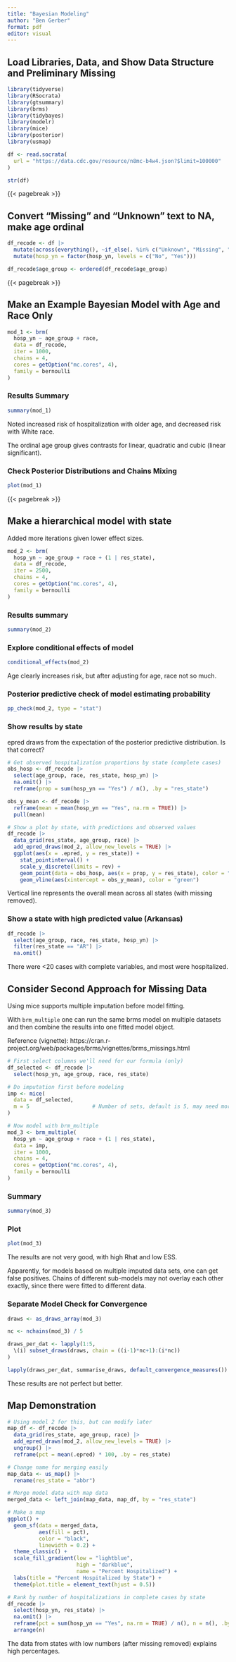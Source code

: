 ```yaml
---
title: "Bayesian Modeling"
author: "Ben Gerber"
format: pdf
editor: visual
---
```


## Load Libraries, Data, and Show Data Structure and Preliminary Missing

```r
library(tidyverse)
library(RSocrata)
library(gtsummary)
library(brms)
library(tidybayes)
library(modelr)
library(mice)
library(posterior)
library(usmap)

df <- read.socrata(
  url = "https://data.cdc.gov/resource/n8mc-b4w4.json?$limit=100000"
)

str(df)
```

{{< pagebreak >}}

## Convert "Missing" and "Unknown" text to NA, make age ordinal

```r
df_recode <- df |>
  mutate(across(everything(), ~if_else(. %in% c("Unknown", "Missing", "NA"), NA_character_, .))) |>
  mutate(hosp_yn = factor(hosp_yn, levels = c("No", "Yes")))

df_recode$age_group <- ordered(df_recode$age_group)
```

{{< pagebreak >}}

## Make an Example Bayesian Model with Age and Race Only

```r
mod_1 <- brm(
  hosp_yn ~ age_group + race,
  data = df_recode,
  iter = 1000,
  chains = 4,
  cores = getOption("mc.cores", 4),
  family = bernoulli
)
```

### Results Summary

```r
summary(mod_1)
```

Noted increased risk of hospitalization with older age, and decreased risk with White race.

The ordinal age group gives contrasts for linear, quadratic and cubic (linear significant).

### Check Posterior Distributions and Chains Mixing

```r
plot(mod_1)
```

{{< pagebreak >}}

## Make a hierarchical model with state

Added more iterations given lower effect sizes.

```r
mod_2 <- brm(
  hosp_yn ~ age_group + race + (1 | res_state),
  data = df_recode,
  iter = 2500,
  chains = 4,
  cores = getOption("mc.cores", 4),
  family = bernoulli
)
```

### Results summary

```r
summary(mod_2)
```

### Explore conditional effects of model

```r
conditional_effects(mod_2)
```

Age clearly increases risk, but after adjusting for age, race not so much.

### Posterior predictive check of model estimating probability

```r
pp_check(mod_2, type = "stat")
```

### Show results by state

epred draws from the expectation of the posterior predictive distribution. Is that correct?

```r
# Get observed hospitalization proportions by state (complete cases)
obs_hosp <- df_recode |>
  select(age_group, race, res_state, hosp_yn) |>
  na.omit() |>
  reframe(prop = sum(hosp_yn == "Yes") / n(), .by = "res_state")

obs_y_mean <- df_recode |>
  reframe(mean = mean(hosp_yn == "Yes", na.rm = TRUE)) |>
  pull(mean)

# Show a plot by state, with predictions and observed values
df_recode |>
  data_grid(res_state, age_group, race) |>
  add_epred_draws(mod_2, allow_new_levels = TRUE) |>
  ggplot(aes(x = .epred, y = res_state)) +
    stat_pointinterval() +
    scale_y_discrete(limits = rev) +
    geom_point(data = obs_hosp, aes(x = prop, y = res_state), color = "green") +
    geom_vline(aes(xintercept = obs_y_mean), color = "green")
```

Vertical line represents the overall mean across all states (with missing removed).

### Show a state with high predicted value (Arkansas)

```r
df_recode |>
  select(age_group, race, res_state, hosp_yn) |>
  filter(res_state == "AR") |>
  na.omit()
```

There were <20 cases with complete variables, and most were hospitalized.

## Consider Second Approach for Missing Data

Using mice supports multiple imputation before model fitting.

With `brm_multiple` one can run the same brms model on multiple datasets and then combine the results into one fitted model object. 

Reference (vignette): https://cran.r-project.org/web/packages/brms/vignettes/brms_missings.html

```r

# First select columns we'll need for our formula (only)
df_selected <- df_recode |>
  select(hosp_yn, age_group, race, res_state)

# Do imputation first before modeling
imp <- mice(
  data = df_selected, 
  m = 5                    # Number of sets, default is 5, may need more, but computationally burdensome
)

# Now model with brm_multiple
mod_3 <- brm_multiple(
  hosp_yn ~ age_group + race + (1 | res_state),
  data = imp,
  iter = 1000,
  chains = 4,
  cores = getOption("mc.cores", 4),
  family = bernoulli
)
```

### Summary

```r
summary(mod_3)
```

### Plot

```r
plot(mod_3)
```

The results are not very good, with high Rhat and low ESS.

Apparently, for models based on multiple imputed data sets, one can get false positives. Chains of different sub-models may not overlay each other exactly, since there were fitted to different data. 

### Separate Model Check for Convergence

```r
draws <- as_draws_array(mod_3)

nc <- nchains(mod_3) / 5

draws_per_dat <- lapply(1:5, 
  \(i) subset_draws(draws, chain = ((i-1)*nc+1):(i*nc))
)

lapply(draws_per_dat, summarise_draws, default_convergence_measures())
```

These results are not perfect but better.

## Map Demonstration

```r

# Using model 2 for this, but can modify later
map_df <- df_recode |>
  data_grid(res_state, age_group, race) |>
  add_epred_draws(mod_2, allow_new_levels = TRUE) |>
  ungroup() |>
  reframe(pct = mean(.epred) * 100, .by = res_state)

# Change name for merging easily
map_data <- us_map() |>
  rename(res_state = "abbr")

# Merge model data with map data
merged_data <- left_join(map_data, map_df, by = "res_state")

# Make a map
ggplot() +
  geom_sf(data = merged_data,
          aes(fill = pct),
          color = "black",
          linewidth = 0.2) +
  theme_classic() + 
  scale_fill_gradient(low = "lightblue", 
                      high = "darkblue", 
                      name = "Percent Hospitalized") +
  labs(title = "Percent Hospitalized by State") +
  theme(plot.title = element_text(hjust = 0.5))

# Rank by number of hospitalizations in complete cases by state
df_recode |>
  select(hosp_yn, res_state) |>
  na.omit() |>
  reframe(pct = sum(hosp_yn == "Yes", na.rm = TRUE) / n(), n = n(), .by = res_state) |>
  arrange(n)
```

The data from states with low numbers (after missing removed) explains high percentages.

